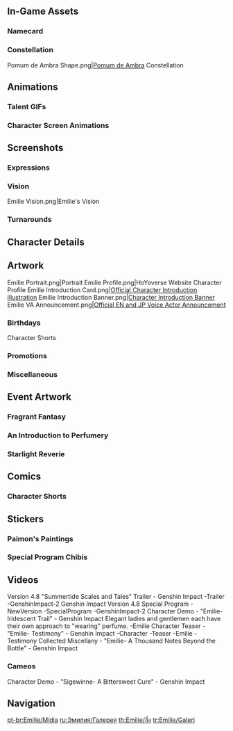 {{CharacterTabs}}
{{TOC Limit}}

==In-Game Assets==
{{Assets}}

===Namecard===
{{Assets/Namecard|Base Note|Emilie}}

===Constellation===
<gallery>Pomum de Ambra Shape.png|[[Pomum de Ambra]] Constellation</gallery>

==Animations==
===Talent GIFs===
{{Talent Previews by Character|Emilie}}

===Character Screen Animations===
{{Preview/CharacterAnimations}}

==Screenshots==
===Expressions===
{{Character Expression|Emilie|Default|Happy|Serious}}

===Vision===
<gallery>Emilie Vision.png|Emilie's Vision</gallery>

===Turnarounds===
{{Turnarounds}}

==Character Details==
{{Files by Character Gallery|Character Details|character=Emilie}}

==Artwork==
<gallery>
Emilie Portrait.png|Portrait
Emilie Profile.png|HoYoverse Website Character Profile
Emilie Introduction Card.png|[https://twitter.com/GenshinImpact/status/1797568988882641398 Official Character Introduction Illustration]
Emilie Introduction Banner.png|[https://www.hoyolab.com/article/29444651 Character Introduction Banner]
Emilie VA Announcement.png|[https://twitter.com/GenshinImpact/status/1808351214133711312 Official EN and JP Voice Actor Announcement]
</gallery>

===Birthdays===
{{Files by Character Gallery|Emilie Birthday Artwork|character = Emilie|not1=Character Shorts|not2=Taking Pictures and Recounting Good Times Images}}

;Character Shorts
{{Files by Character Gallery|Emilie Birthday Artwork|character = Emilie|not1=Character Birthday Artwork|not2=Taking Pictures and Recounting Good Times Images}}
<!--
;Taking Pictures and Recounting Good Times
{{Main|Taking Pictures and Recounting Good Times/Story/Emilie}}
{{Files by Character Gallery|Emilie Birthday Artwork|character = Emilie|not1=Character Shorts|not2=Character Birthday Artwork}}

===Holidays===
{{Files by Character Gallery|Holiday Artwork}}
-->
===Promotions===
{{Files by Character Gallery|Promotional Artwork}}
<!--
===Social Media===
{{Files by Character Gallery|Social Media Celebration}}
-->
===Miscellaneous===
{{Files by Character Gallery|Miscellaneous Artwork}}

==Event Artwork==
===Fragrant Fantasy===
{{Main|Fragrant Fantasy}}
{{Files by Character Gallery|Fragrant Fantasy Images}}

===An Introduction to Perfumery===
{{Main|An Introduction to Perfumery}}
{{Files by Character Gallery|An Introduction to Perfumery Images}}

===Starlight Reverie===
{{Main|Starlight Reverie}}
{{Files by Character Gallery|Starlight Reverie Images}}

==Comics==
<!--
===Genshin Impact Preview Manga===
<gallery>

</gallery>

===4-Panel Comics===
<gallery>

</gallery>
-->
===Character Shorts===
{{Files by Character Gallery|Character Shorts|character = Emilie|not1=Emilie Birthday Artwork}}

==Stickers==
===Paimon's Paintings===
{{Paimon's Paintings Images|Emilie|nochar=1|nopplink=1}}

===Special Program Chibis===
{{Files by Character Gallery|Special Program Chibis}}

==Videos==
<!-- Keep videos in chronological order. -->
<gallery>
Version 4.8 "Summertide Scales and Tales" Trailer - Genshin Impact -Trailer -GenshinImpact-2
Genshin Impact Version 4.8 Special Program -NewVersion -SpecialProgram -GenshinImpact-2
Character Demo - "Emilie- Iridescent Trail" - Genshin Impact
Elegant ladies and gentlemen each have their own approach to "wearing" perfume. -Emilie
Character Teaser - "Emilie- Testimony" - Genshin Impact -Character -Teaser -Emilie -Testimony
Collected Miscellany - "Emilie- A Thousand Notes Beyond the Bottle" - Genshin Impact
</gallery>

===Cameos===
<gallery>
Character Demo - "Sigewinne- A Bittersweet Cure" - Genshin Impact
</gallery>
<!--
==References==
{{Reflist}}
-->

==Navigation==
{{Character Navbox|Gallery}}

[[pt-br:Emilie/Mídia]]
[[ru:Эмилия/Галерея]]
[[th:Emilie/สื่อ]]
[[tr:Emilie/Galeri]]